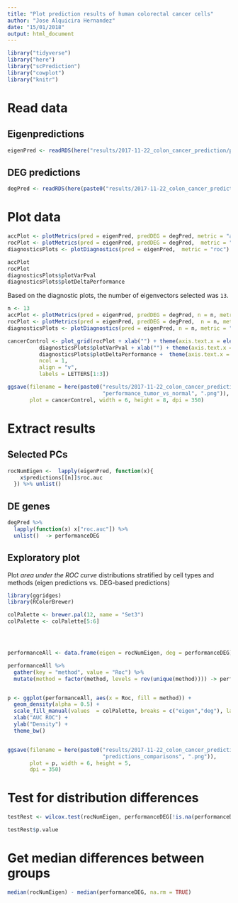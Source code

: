 ```yaml
---
title: "Plot prediction results of human colorectal cancer cells"
author: "Jose Alquicira Hernandez"
date: "15/01/2018"
output: html_document
---
```



```r
library("tidyverse")
library("here")
library("scPrediction")
library("cowplot")
library("knitr")
```


# Read data


## Eigenpredictions

```r
eigenPred <- readRDS(here("results/2017-11-22_colon_cancer_prediction/performance_tumor_vs_normal.RDS"))
```


## DEG predictions

```r
degPred <- readRDS(here(paste0("results/2017-11-22_colon_cancer_prediction/performance_DEG_tumor_vs_normal.RDS")))
```


# Plot data



```r
accPlot <- plotMetrics(pred = eigenPred, predDEG = degPred, metric = "accuracy")
rocPlot <- plotMetrics(pred = eigenPred, predDEG = degPred,  metric = "roc")
diagnosticsPlots <- plotDiagnostics(pred = eigenPred,  metric = "roc")
```


```r
accPlot
rocPlot
diagnosticsPlots$plotVarPval
diagnosticsPlots$plotDeltaPerformance
```




Based on the diagnostic plots, the number of eigenvectors selected was `13`.


```r
n <- 13
accPlot <- plotMetrics(pred = eigenPred, predDEG = degPred, n = n, metric = "accuracy")  + coord_cartesian(xlim  = c(1, 13))
rocPlot <- plotMetrics(pred = eigenPred, predDEG = degPred,  n = n, metric = "roc")
diagnosticsPlots <- plotDiagnostics(pred = eigenPred, n = n, metric = "roc")  + scale_x_continuous(c(1,13))
```



```r
cancerControl <- plot_grid(rocPlot + xlab("") + theme(axis.text.x = element_text(angle = 90, hjust = 1)),
          diagnosticsPlots$plotVarPval + xlab("") + theme(axis.text.x = element_text(angle = 90, hjust = 1)), 
          diagnosticsPlots$plotDeltaPerformance +  theme(axis.text.x = element_text(angle = 90, hjust = 1)),
          ncol = 1,
          align = "v",
          labels = LETTERS[1:3])
```


```r
ggsave(filename = here(paste0("results/2017-11-22_colon_cancer_prediction/",
                              "performance_tumor_vs_normal", ".png")),
       plot = cancerControl, width = 6, height = 8, dpi = 350)
```

# Extract results

## Selected PCs

```r
rocNumEigen <-  lapply(eigenPred, function(x){
    x$predictions[[n]]$roc.auc 
  }) %>% unlist()
```

## DE genes

```r
degPred %>% 
  lapply(function(x) x["roc.auc"]) %>%
  unlist()  -> performanceDEG
```


## Exploratory plot


Plot *area under the ROC curve* distributions stratified by cell types and methods (eigen predictions vs. DEG-based predictions)

```r
library(ggridges)
library(RColorBrewer)

colPalette <- brewer.pal(12, name = "Set3")
colPalette <- colPalette[5:6]




performanceAll <- data.frame(eigen = rocNumEigen, deg = performanceDEG)

performanceAll %>% 
  gather(key = "method", value = "Roc") %>% 
  mutate(method = factor(method, levels = rev(unique(method)))) -> performanceAll


p <- ggplot(performanceAll, aes(x = Roc, fill = method)) +
  geom_density(alpha = 0.5) +
  scale_fill_manual(values  = colPalette, breaks = c("eigen","deg"), labels = c("PCs", "DEGs")) +
  xlab("AUC ROC") +
  ylab("Density") +
  theme_bw()


ggsave(filename = here(paste0("results/2017-11-22_colon_cancer_prediction/",
                              "predictions_comparisons", ".png")),
       plot = p, width = 6, height = 5,
       dpi = 350)
```





# Test for distribution differences

```r
testRest <- wilcox.test(rocNumEigen, performanceDEG[!is.na(performanceDEG)], alternative = "greater")

testRest$p.value
```
# Get median differences between groups

```r
median(rocNumEigen) - median(performanceDEG, na.rm = TRUE)
```
